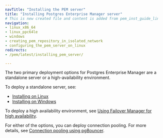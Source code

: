 ```yaml
---
navTitle: "Installing the PEM server"
title: "Installing Postgres Enterprise Manager server"
# This is new created file and content is added from pem_inst_guide_linux/04_installing_postgres_enterprise_manager/index.mdx
navigation:
- linux_x86_64
- linux_ppc64le
- windows
- creating_pem_repository_in_isolated_network
- configuring_the_pem_server_on_linux
redirects:
- /pem/latest/installing_pem_server/

---
```


The two primary deployment options for Postgres Enterprise Manager are a standalone server or a high-availability environment.

To deploy a standalone server, see:
-   [Installing on Linux](pem_server_inst_linux)
-   [Installing on Windows](pem_server_inst_windows)

To deploy a high availability environment, see [Using Failover Manager for high availability](../considerations/setup_ha_using_efm).

For either of the options, you can deploy connection pooling. For more details, see [Connection pooling using pgBouncer](../considerations/pem_pgbouncer).
